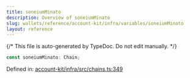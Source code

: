 ```yaml
---
title: soneiumMinato
description: Overview of soneiumMinato
slug: wallets/reference/account-kit/infra/variables/soneiumMinato
layout: reference
---
```


{/* This file is auto-generated by TypeDoc. Do not edit manually. */}

```ts
const soneiumMinato: Chain;
```

Defined in: [account-kit/infra/src/chains.ts:349](https://github.com/alchemyplatform/aa-sdk/blob/0cc60e9f694c242d91befdaa2f26cdec3ee389c5/account-kit/infra/src/chains.ts#L349)
